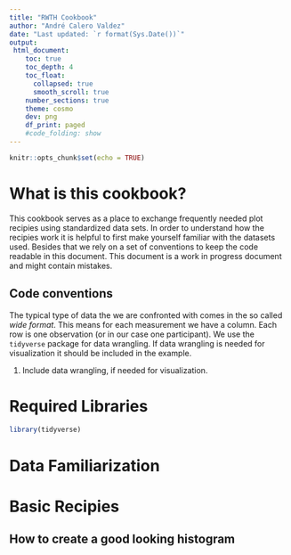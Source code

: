 ```yaml
---
title: "RWTH Cookbook"
author: "André Calero Valdez"
date: "Last updated: `r format(Sys.Date())`"
output:
 html_document:
    toc: true
    toc_depth: 4
    toc_float: 
      collapsed: true
      smooth_scroll: true
    number_sections: true
    theme: cosmo
    dev: png
    df_print: paged
    #code_folding: show
---
```


```r
knitr::opts_chunk$set(echo = TRUE)
```

# What is this cookbook?
This cookbook serves as a place to exchange frequently needed plot recipies using standardized data sets. In order to understand how the recipies work it is helpful to first make yourself familiar with the datasets used. Besides that we rely on a set of conventions to keep the code readable in this document.
This document is a work in progress document and might contain mistakes.

## Code conventions
The typical type of data the we are confronted with comes in the so called *wide format*. This means for each measurement we have a column. Each row is one observation (or in our case one participant).
We use the `tidyverse` package for data wrangling. If data wrangling is needed for visualization it should be included in the example. 

1. Include data wrangling, if needed for visualization.

# Required Libraries
```r
library(tidyverse)
```


# Data Familiarization

# Basic Recipies
## How to create a good looking histogram
